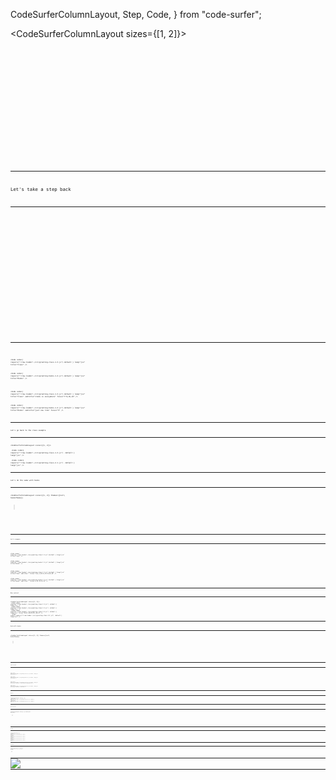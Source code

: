   CodeSurferColumnLayout,
  Step,
  Code,
} from "code-surfer";

<CodeSurferColumnLayout sizes={[1, 2]}>

  <Step subtitle="we want to make the 'name' editable">
    <GreetingLoader />
    <Code
      code={
        require("!!raw-loader!./src/greeting.1.1.js")
          .default
      }
      lang="jsx"
    />
  </Step>
  <Step subtitle="so we turn the component into a class">
    <GreetingLoader version="class.1.1" />
    <Code
      code={
        require("!!raw-loader!./src/greeting.class.1.1.js")
          .default
      }
      lang="jsx"
    />
  </Step>
  <Step subtitle="add some state">
    <GreetingLoader version="class.1.2" />
    <Code
      code={
        require("!!raw-loader!./src/greeting.class.1.2.js")
          .default
      }
      lang="jsx"
    />
  </Step>
  <Step subtitle="and we add a change handler that calls setState">
    <GreetingLoader version="class.1.3" />
    <Code
      code={
        require("!!raw-loader!./src/greeting.class.1.3.js")
          .default
      }
      lang="jsx"
      focus="10:12,15:17,25"
    />
  </Step>

</CodeSurferColumnLayout>

---

Let's take a step back

---

<CodeSurferColumnLayout sizes={[1,2]} themes={[null,hooksTheme]}>
  
<Step subtitle="what if we didn't have to write a class when we want to use state?">
  <GreetingLoader theme={hooksTheme}/>
  <Code code={require("!!raw-loader!./src/greeting.1.1.js").default} lang="jsx"/>
</Step>

<Step subtitle="">
  <GreetingLoader theme={hooksTheme} />
  <Code
    code={
      require("!!raw-loader!./src/greeting.hooks.1.1.js")
        .default
    }
    focus="5,10"
    lang="jsx"
  />
</Step>

<Step subtitle="">
  <GreetingLoader theme={hooksTheme} />
  <Code
    code={
      require("!!raw-loader!./src/greeting.hooks.1.2.js")
        .default
    }
    focus="6,8:10,15[29:55]"
    lang="jsx"
  />
</Step>

<Step subtitle="name and setName are closely related, let's put them together">
  <GreetingLoader theme={hooksTheme} />
  <Code
    code={
      require("!!raw-loader!./src/greeting.hooks.1.2.js")
        .default
    }
    focus="5:6"
    lang="jsx"
  />
</Step>

<Step subtitle="where do we get name and setName from?">
  <GreetingLoader theme={hooksTheme} />
  <Code
    code={
      require("!!raw-loader!./src/greeting.hooks.1.3.js")
        .default
    }
    lang="jsx"
  />
</Step>

<Step subtitle="what if we could just **use** state from React?">
  <GreetingLoader version="hooks.1.4" theme={hooksTheme} />
  <Code
    code={
      require("!!raw-loader!./src/greeting.hooks.1.4.js")
        .default
    }
    focus="1[15:40],5"
    lang="jsx"
  />
</Step>

</CodeSurferColumnLayout>

---

<CodeSurferColumnLayout themes={[null,hooksTheme]}>

<Step subtitle="">
  
  <Code
    code={
      require("!!raw-loader!./src/greeting.class.1.3.js").default
    }
    lang="jsx"
    title="Class"
  />

  <Code
    code={
      require("!!raw-loader!./src/greeting.hooks.1.4.js").default
    }
    lang="jsx"
    title="Hooks"
  />
</Step>

<Step subtitle="">
  
  <Code
    code={
      require("!!raw-loader!./src/greeting.class.1.3.js").default
    }
    lang="jsx"
    title="Class"
    subtitle="state is everywhere"
    focus="7:9,16,24"
  />

  <Code
    code={
      require("!!raw-loader!./src/greeting.hooks.1.4.js").default
    }
    lang="jsx"
    title="Hooks"
    subtitle="just one line"
    focus="5"
  />
</Step>

</CodeSurferColumnLayout>

---

Let's go back to the class example

---

<CodeSurferColumnLayout sizes={[1, 2]}>
  <Step subtitle="Now we want to add a second field for the surname">
    <GreetingLoader version="class.1.3" />
    <Code
      code={
        require("!!raw-loader!./src/greeting.class.1.3.js")
          .default
      }
      lang="jsx"
    />
  </Step>
  <Step subtitle="so we add another key to the state and copy all the boilerplate">
    <GreetingLoader version="class.2.1" />
    <Code
      code={
        require("!!raw-loader!./src/greeting.class.2.1.js")
          .default
      }
      lang="jsx"
    />
  </Step>
</CodeSurferColumnLayout>

---

Let's do the same with hooks

---

<CodeSurferColumnLayout
  sizes={[1, 2]}
  themes={[null, hooksTheme]}
>
  <Step subtitle="">
    <GreetingLoader
      version="hooks.1.4"
      theme={hooksTheme}
    />
    <Code
      code={
        require("!!raw-loader!./src/greeting.hooks.1.4.js")
          .default
      }
      lang="jsx"
    />
  </Step>
  <Step subtitle="">
    <GreetingLoader
      version="hooks.2.1"
      theme={hooksTheme}
    />
    <Code
      code={
        require("!!raw-loader!./src/greeting.hooks.2.1.js")
          .default
      }
      lang="jsx"
    />
  </Step>
</CodeSurferColumnLayout>

---

Let's compare

---

<CodeSurferColumnLayout themes={[null,hooksTheme]}>

<Step subtitle="">
  
  <Code
    code={
      require("!!raw-loader!./src/greeting.class.2.1.js").default
    }
    lang="jsx"
    title="Class"
  />

  <Code
    code={
      require("!!raw-loader!./src/greeting.hooks.2.1.js").default
    }
    lang="jsx"
    title="Hooks"
  />
</Step>

<Step subtitle="">
  
  <Code
    code={
      require("!!raw-loader!./src/greeting.class.2.1.js").default
    }
    lang="jsx"
    title="Class"
    subtitle=""
    focus="7[1],9,14:16,23:25,38,39"
  />

  <Code
    code={
      require("!!raw-loader!./src/greeting.hooks.2.1.js").default
    }
    lang="jsx"
    title="Hooks"
    subtitle=""
    focus="6,12:14,23,24"
  />
</Step>

</CodeSurferColumnLayout>

---

Now context

---

<CodeSurferColumnLayout sizes={[1, 2]}>
  <Step subtitle="">
    <GreetingLoader version="class.2.1" />
    <Code
      code={
        require("!!raw-loader!./src/greeting.class.2.1.js")
          .default
      }
      lang="jsx"
    />
  </Step>
  <Step subtitle="">
    <GreetingLoader version="class.3.1" />
    <Code
      code={
        require("!!raw-loader!./src/greeting.class.3.1.js")
          .default
      }
      lang="jsx"
    />
  </Step>
  <Step subtitle="">
    <GreetingLoader version="class.3.2" />
    <Code
      code={
        require("!!raw-loader!./src/greeting.class.3.2.js")
          .default
      }
      lang="jsx"
      focus="30,31,32[20:37],46,47"
    />
  </Step>
  <Step subtitle="">
    <GreetingLoader version="class.3.3" />
    <Code
      code={
        require("!!raw-loader!./src/greeting.class.3.3.js")
          .default
      }
      lang="jsx"
    />
  </Step>
</CodeSurferColumnLayout>

---

And with hooks

---

<CodeSurferColumnLayout
  sizes={[1, 2]}
  themes={[null, hooksTheme]}
>
  <Step subtitle="">
    <GreetingLoader
      version="hooks.2.1"
      theme={hooksTheme}
    />
    <Code
      code={
        require("!!raw-loader!./src/greeting.hooks.2.1.js")
          .default
      }
      lang="jsx"
    />
  </Step>
  <Step subtitle="">
    <GreetingLoader
      version="hooks.3.1"
      theme={hooksTheme}
    />
    <Code
      code={
        require("!!raw-loader!./src/greeting.hooks.3.1.js")
          .default
      }
      lang="jsx"
      focus="1[27:37,40:52],3"
    />
  </Step>
  <Step subtitle="">
    <GreetingLoader
      version="hooks.3.2"
      theme={hooksTheme}
    />
    <Code
      code={
        require("!!raw-loader!./src/greeting.hooks.3.2.js")
          .default
      }
      lang="jsx"
      focus="8,19[14:30]"
    />
  </Step>
  <Step subtitle="">
    <GreetingLoader
      version="hooks.3.3"
      theme={hooksTheme}
    />
    <Code
      code={
        require("!!raw-loader!./src/greeting.hooks.3.3.js")
          .default
      }
      lang="jsx"
    />
  </Step>
</CodeSurferColumnLayout>

---

Comparing again

---

<CodeSurferColumnLayout themes={[null,hooksTheme]}>

<Step subtitle="">
  
  <Code
    code={
      require("!!raw-loader!./src/greeting.class.3.3.js").default
    }
    lang="jsx"
    title="Class"
  />

  <Code
    code={
      require("!!raw-loader!./src/greeting.hooks.3.3.js").default
    }
    lang="jsx"
    title="Hooks"
  />
</Step>

<Step subtitle="Bye wrappers and render props">
  
  <Code
    code={
      require("!!raw-loader!./src/greeting.class.3.3.js").default
    }
    lang="jsx"
    title="Class"
    subtitle=""
    focus="30,31,45,46,48,49,51,52"
  />

  <Code
    code={
      require("!!raw-loader!./src/greeting.hooks.3.3.js").default
    }
    lang="jsx"
    title="Hooks"
    subtitle=""
    focus="8,9"
  />
</Step>

</CodeSurferColumnLayout>

---

Effects

---

<CodeSurferColumnLayout sizes={[1, 2]}>
  <Step subtitle="">
    <GreetingLoader version="class.3.3" />
    <Code
      code={
        require("!!raw-loader!./src/greeting.class.3.3.js")
          .default
      }
      lang="jsx"
    />
  </Step>
  <Step subtitle="">
    <GreetingLoader version="class.4.1" />
    <Code
      code={
        require("!!raw-loader!./src/greeting.class.4.1.js")
          .default
      }
      lang="jsx"
    />
  </Step>
</CodeSurferColumnLayout>

---

And with hooks

---

<CodeSurferColumnLayout
  sizes={[1, 2]}
  themes={[null, hooksTheme]}
>
  <Step subtitle="">
    <GreetingLoader
      version="hooks.3.3"
      theme={hooksTheme}
    />
    <Code
      code={
        require("!!raw-loader!./src/greeting.hooks.3.3.js")
          .default
      }
      lang="jsx"
    />
  </Step>
  <Step subtitle="">
    <GreetingLoader
      version="hooks.4.1"
      theme={hooksTheme}
    />
    <Code
      code={
        require("!!raw-loader!./src/greeting.hooks.4.1.js")
          .default
      }
      lang="jsx"
      focus="1,4,5"
    />
  </Step>
  <Step subtitle="">
    <GreetingLoader
      version="hooks.4.2"
      theme={hooksTheme}
    />
    <Code
      code={
        require("!!raw-loader!./src/greeting.hooks.4.2.js")
          .default
      }
      lang="jsx"
    />
  </Step>
</CodeSurferColumnLayout>

---

More Effects

---

<CodeSurferColumnLayout sizes={[1, 2]}>
  <Step subtitle="">
    <GreetingLoader version="class.4.1" />
    <Code
      code={
        require("!!raw-loader!./src/greeting.class.4.1.js")
          .default
      }
      lang="jsx"
    />
  </Step>
  <Step subtitle="">
    <GreetingLoader version="class.5.1" />
    <Code
      code={
        require("!!raw-loader!./src/greeting.class.5.1.js")
          .default
      }
      lang="jsx"
    />
  </Step>
  <Step subtitle="">
    <GreetingLoader version="class.5.2" />
    <Code
      code={
        require("!!raw-loader!./src/greeting.class.5.2.js")
          .default
      }
      lang="jsx"
    />
  </Step>
  <Step subtitle="">
    <GreetingLoader version="class.5.3" />
    <Code
      code={
        require("!!raw-loader!./src/greeting.class.5.3.js")
          .default
      }
      lang="jsx"
    />
  </Step>
</CodeSurferColumnLayout>

---

And with hooks

---

<CodeSurferColumnLayout
  sizes={[1, 2]}
  themes={[null, hooksTheme]}
>
  <Step subtitle="">
    <GreetingLoader
      version="hooks.4.2"
      theme={hooksTheme}
    />
    <Code
      code={
        require("!!raw-loader!./src/greeting.hooks.4.2.js")
          .default
      }
      lang="jsx"
    />
  </Step>
  <Step subtitle="">
    <GreetingLoader
      version="hooks.5.1"
      theme={hooksTheme}
    />
    <Code
      code={
        require("!!raw-loader!./src/greeting.hooks.5.1.js")
          .default
      }
      lang="jsx"
    />
  </Step>
  <Step subtitle="">
    <GreetingLoader
      version="hooks.5.2"
      theme={hooksTheme}
    />
    <Code
      code={
        require("!!raw-loader!./src/greeting.hooks.5.2.js")
          .default
      }
      lang="jsx"
    />
  </Step>
  <Step subtitle="">
    <GreetingLoader
      version="hooks.5.3"
      theme={hooksTheme}
    />
    <Code
      code={
        require("!!raw-loader!./src/greeting.hooks.5.3.js")
          .default
      }
      lang="jsx"
    />
  </Step>
</CodeSurferColumnLayout>

---

<Image src="./onemorething.jpg" />

---

<CodeSurferColumnLayout
  sizes={[1, 2]}
  themes={[null, hooksTheme]}
>
  <Step subtitle="">
    <GreetingLoader
      version="hooks.5.3"
      theme={hooksTheme}
    />
    <Code
      code={
        require("!!raw-loader!./src/greeting.hooks.5.3.js")
          .default
      }
      lang="jsx"
      focus="19:26"
    />
  </Step>
  <Step subtitle="">
    <GreetingLoader
      version="hooks.6.1"
      theme={hooksTheme}
    />
    <Code
      code={
        require("!!raw-loader!./src/greeting.hooks.6.1.js")
          .default
      }
      lang="jsx"
    />
  </Step>
  <Step subtitle="">
    <GreetingLoader
      version="hooks.6.2"
      theme={hooksTheme}
    />
    <Code
      code={
        require("!!raw-loader!./src/greeting.hooks.6.2.js")
          .default
      }
      lang="jsx"
    />
  </Step>
  <Step subtitle="">
    <GreetingLoader
      version="hooks.6.2"
      theme={hooksTheme}
    />
    <Code
      code={
        require("!!raw-loader!./src/greeting.hooks.6.2.js")
          .default
      }
      lang="jsx"
      focus="10,11,17:23,28,31:34"
    />
  </Step>
  <Step subtitle="">
    <GreetingLoader
      version="hooks.6.3"
      theme={hooksTheme}
    />
    <Code
      code={
        require("!!raw-loader!./src/greeting.hooks.6.3.js")
          .default
      }
      lang="jsx"
      focus="10,11,20,23,31:40"
    />
  </Step>
</CodeSurferColumnLayout>
